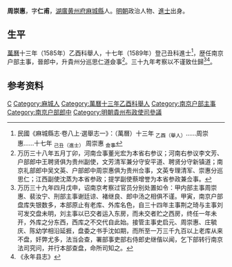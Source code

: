 '''周崇惠'''，字'''仁甫'''，[[湖廣|湖廣]][[黄州府|黄州府]][[麻城縣|麻城縣]]人。[[明朝|明朝]]政治人物、[[進士|進士]]出身。

== 生平 ==
[[萬曆|萬曆]]十三年（1585年）乙酉科舉人，十七年（1589年）登己丑科進士<ref>民國《麻城縣志·卷八上·選舉志一》：（萬曆）十三年 <sub>乙酉（舉人）</sub>……周崇惠……十七年 <sub>己丑（進士）</sub> 周崇惠 <sub>僉事</sub></ref>，歴任南京户部主事，晉郎中，升貴州分巡思仁道僉事<ref>万历三十八年五月丁卯，河南佥事董光宏为本省右参议；河南右参议李文芳、户部郎中王聘贤俱为贵州副使，文芳清军兼分守安平道、聘贤分守新镇道；南京礼部郎中吴文英、户部郎中周崇惠俱为贵州佥事，文英专理清军、崇惠分巡思仁；江西副使沈蒸为本省参政；提学副使蔡增誉为本省参政兼佥事。</ref>。三十九年考察以不谨致仕歸<ref>万历三十九年四月戊申，诏南京考察过官员分别处置如令：甲内部主事周崇惠、裴汝宁、刑部主事谢廷谅、褚继良、郎中汤之相俱不谨。甲寅，南京户部盘库失银数多，本部原止有老库、外库名色，自三十四年主事荆之琦与主事刘可发交盘未明，刘主事以已交者运入东房，而未交者贮之西房，终任一年未开，外库之分东西，西库之不交代自此始。接管主事史启元、周崇惠、庄毓庆、陈幼学相沿延捱，盘委之书手沈如期，而所至一万三千九百以上老库从来不盘，奸弊尤多，法当会查，署部事吏部右侍郎史继偕以闻，乞下部转行南京法司究问，并行本部查盘，命所司知之。</ref><ref>《永年县志》</ref>。

== 参考资料 ==
{{reflist}}

{{萬曆十七年己丑科殿試金榜}}

{{Authority control}}

{{DEFAULTSORT:Zhou周}}
[[Category:周姓|C]]
[[Category:麻城人|Category:麻城人]]
[[Category:萬曆十三年乙酉科舉人|Category:萬曆十三年乙酉科舉人]]
[[Category:南京户部主事|Category:南京户部主事]]
[[Category:南京户部郎中|Category:南京户部郎中]]
[[Category:明朝貴州布政使司參議|Category:明朝貴州布政使司參議]]


{{明朝人物小作品}}